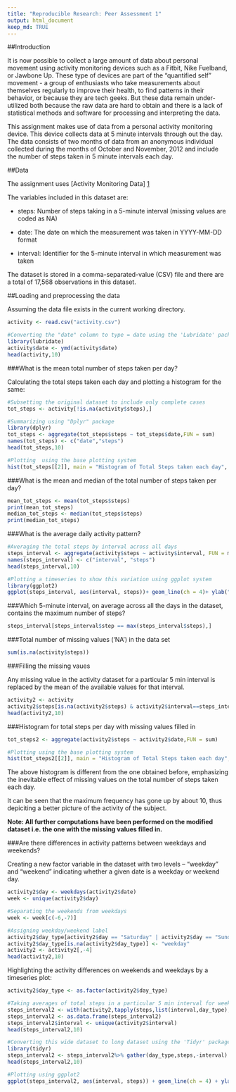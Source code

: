 ```yaml
---
title: "Reproducible Research: Peer Assessment 1"
output: html_document
keep_md: TRUE
---
```


##Introduction

It is now possible to collect a large amount of data about personal movement using activity monitoring devices such as a Fitbit, Nike Fuelband, or Jawbone Up. These type of devices are part of the "quantified self" movement - a group of enthusiasts who take measurements about themselves regularly to improve their health, to find patterns in their behavior, or because they are tech geeks. But these data remain under-utilized both because the raw data are hard to obtain and there is a lack of statistical methods and software for processing and interpreting the data.


This assignment makes use of data from a personal activity monitoring device. This device collects data at 5 minute intervals through out the day. The data consists of two months of data from an anonymous individual collected during the months of October and November, 2012 and include the number of steps taken in 5 minute intervals each day.

##Data

The assignment uses [Activity Monitoring Data] [1]

The variables included in this dataset are:

- steps: Number of steps taking in a 5-minute interval (missing values are coded as NA)

- date: The date on which the measurement was taken in YYYY-MM-DD format

- interval: Identifier for the 5-minute interval in which measurement was taken

The dataset is stored in a comma-separated-value (CSV) file and there are a total of 17,568 observations in this dataset.

##Loading and preprocessing the data

Assuming the data file exists in the current working directory.

```r
activity <- read.csv("activity.csv")

#Converting the "date" column to type = date using the 'Lubridate' package
library(lubridate)
activity$date <- ymd(activity$date)
head(activity,10)
```

###What is the mean total number of steps taken per day?


Calculating the total steps taken each day and plotting a histogram for the same:

```r
#Subsetting the original dataset to include only complete cases
tot_steps <- activity[!is.na(activity$steps),]

#Summarizing using "Dplyr" package
library(dplyr)
tot_steps <- aggregate(tot_steps$steps ~ tot_steps$date,FUN = sum)
names(tot_steps) <- c("date","steps")
head(tot_steps,10)

#Plotting  using the base plotting system
hist(tot_steps[[2]], main = "Histogram of Total Steps taken each day", xlab = "Number of Steps")
```


###What is the mean and median of the total number of steps taken per day?


```r
mean_tot_steps <- mean(tot_steps$steps)
print(mean_tot_steps)
median_tot_steps <- median(tot_steps$steps)
print(median_tot_steps)
```


###What is the average daily activity pattern?


```r
#Averaging the total steps by interval across all days
steps_interval <- aggregate(activity$steps ~ activity$interval, FUN = mean, na.rm = T)
names(steps_interval) <- c("interval", "steps")
head(steps_interval,10)

#Plotting a timeseries to show this variation using ggplot system
library(ggplot2)
ggplot(steps_interval, aes(interval, steps))+ geom_line(ch = 4)+ ylab("Average steps averaged across all days")+ xlab("Interval")
```


###Which 5-minute interval, on average across all the days in the dataset, contains the maximum number of steps?


```r
steps_interval[steps_interval$step == max(steps_interval$steps),]
```


###Total number of missing values ('NA') in the data set


```r
sum(is.na(activity$steps))
```


###Filling the missing vaues


Any missing value in the activity dataset for a particular 5 min interval is replaced by the mean of the available values for that interval.

```r
activity2 <- activity
activity2$steps[is.na(activity2$steps) & activity2$interval==steps_interval$interval] <- steps_interval$steps
head(activity2,10)
```


###Histogram for total steps per day with missing values filled in

```r
tot_steps2 <- aggregate(activity2$steps ~ activity2$date,FUN = sum)

#Plotting using the base plotting system
hist(tot_steps2[[2]], main = "Histogram of Total Steps taken each day", xlab = "Number of Steps")
```


The above histogram is different from the one obtained before, emphasizing the inevitable effect of missing values on the total number of steps taken each day.

It can be seen that the maximum frequency has gone up by about 10, thus depiciting a better picture of the activity of the subject.

**Note: All further computations have been performed on the modified dataset i.e. the one with the missing values filled in.**


###Are there differences in activity patterns between weekdays and weekends?

Creating a new factor variable in the dataset with two levels -- "weekday" and "weekend" indicating whether a given date is a weekday or weekend day.

```r
activity2$day <- weekdays(activity2$date)
week <- unique(activity2$day)

#Separating the weekends from weekdays
week <- week[c(-6,-7)]

#Assigning weekday/weekend label
activity2$day_type[activity2$day == "Saturday" | activity2$day == "Sunday"] <- "weekend"
activity2$day_type[is.na(activity2$day_type)] <- "weekday"
activity2 <- activity2[,-4]
head(activity2,10)
```


Highlighting the activity differences on weekends and weekdays by a timeseries plot:

```r
activity2$day_type <- as.factor(activity2$day_type)

#Taking averages of total steps in a particular 5 min interval for weekdays and weekends separately
steps_interval2 <- with(activity2,tapply(steps,list(interval,day_type),mean,simplify = T))
steps_interval2 <- as.data.frame(steps_interval2)
steps_interval2$interval <- unique(activity2$interval)
head(steps_interval2,10)

#Converting this wide dataset to long dataset using the 'Tidyr' package
library(tidyr)
steps_interval2 <- steps_interval2%>% gather(day_type,steps,-interval)
head(steps_interval2,10)

#Plotting using ggplot2
ggplot(steps_interval2, aes(interval, steps)) + geom_line(ch = 4) + ylab("Average steps averaged across all weekdays/weekends") + xlab("Interval") + facet_grid(day_type~.)
```


[1]:https://d396qusza40orc.cloudfront.net/repdata%2Fdata%2Factivity.zip/ "Activity Monitoring Data"
